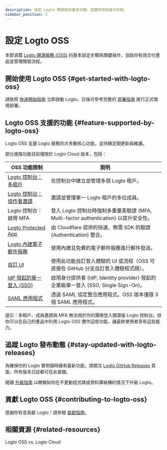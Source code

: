 ```yaml
---
description: 設定 Logto 開源版的基本步驟，並實作你的身分系統。
sidebar_position: 2
---
```


# 設定 Logto OSS

本節涵蓋 [Logto 開源服務 (OSS)](https://github.com/logto-io/logto) 的基本設定步驟與關鍵操作，協助你有效交付產品並管理開發流程。

## 開始使用 Logto OSS \{#get-started-with-logto-oss}

請依照 [快速開始指南](/logto-oss/get-started-with-oss/) 立即啟動 Logto，日後可參考完整的 [部署指南](/logto-oss/deployment-and-configuration) 進行正式環境部署。

## Logto OSS 支援的功能 \{#feature-supported-by-logto-oss}

Logto OSS 支援 Logto 服務的大多數核心功能，並持續定期更新與維護。

部分進階功能目前僅限於 Logto Cloud 版本，包括：

| OSS 功能限制                                                                  | 說明                                                                                  |
| ----------------------------------------------------------------------------- | ------------------------------------------------------------------------------------- |
| [Logto 控制台：多租戶](/logto-cloud/tenant-settings)                          | 在控制台中建立並管理多個 Logto 租戶。                                                 |
| [Logto 控制台：協作者邀請](/logto-cloud/tenant-member-management)             | 邀請並管理單一 Logto 租戶的多位成員。                                                 |
| Logto 控制台：啟用 MFA                                                        | 登入 Logto 控制台時強制多重要素驗證 (MFA, Multi-factor authentication) 以提升安全性。 |
| [Logto Protected App](/integrate-logto/protected-app)                         | 由 Cloudflare 提供的快速、無需 SDK 的驗證 (Authentication) 整合。                     |
| [Logto 內建電子郵件服務](/connectors/email-connectors/built-in-email-service) | 使用內建且免費的電子郵件服務進行郵件發送。                                            |
| [自訂 UI](/customization/bring-your-ui)                                       | 使用此功能自訂登入體驗的 UI 或流程（OSS 可直接在 GitHub 分支自訂登入體驗程式碼）。    |
| [IdP 發起的單一登入 (SSO)](/end-user-flows/enterprise-sso/idp-initiated-sso)  | 啟用身分提供者 (IdP, Identity provider) 發起的企業級單一登入 (SSO, Single Sign-On)。  |
| [SAML 應用程式](/integrate-logto/saml-app)                                    | 透過 SAML 協定整合應用程式。OSS 版本僅限 3 個 SAML 應用程式。                         |

提示：多租戶、成員邀請與 MFA 無法用於你的團隊登入開源版 Logto 控制台。但你可以在自己的產品中利用 Logto OSS 實作這些功能，讓最終使用者享有這些能力。

## 追蹤 Logto 發布動態 \{#stay-updated-with-logto-releases}

為確保你的 Logto 實例隨時擁有最新功能，請關注 [Logto GitHub Releases](https://github.com/logto-io/logto/releases) 頁面，所有版本日誌都可在此查閱。

閱讀 [升級指南](/logto-oss/upgrading-oss-version) 以瞭解如何在不更動程式碼或資料庫結構的情況下升級 Logto。

## 貢獻 Logto OSS \{#contributing-to-logto-oss}

感謝你有意貢獻 Logto！請參閱 [貢獻指南](/logto-oss/contribution)。

## 相關資源 \{#related-resources}

<Url href="https://blog.logto.io/logto-oss-vs-logto-cloud">Logto OSS vs. Logto Cloud</Url>
